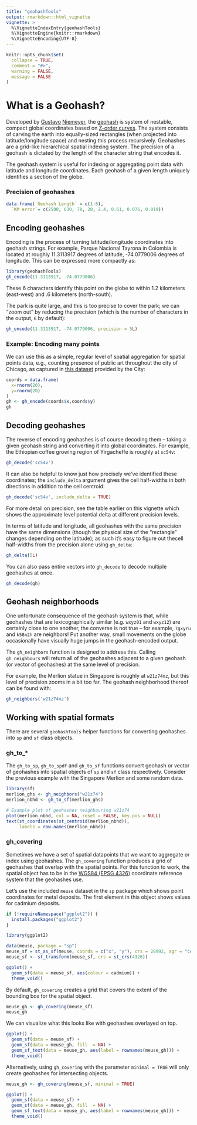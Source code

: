 ```yaml
---
title: "geohashTools"
output: rmarkdown::html_vignette
vignette: >
  %\VignetteIndexEntry{geohashTools}
  %\VignetteEngine{knitr::rmarkdown}
  %\VignetteEncoding{UTF-8}
---
```


```r
knitr::opts_chunk$set(
  collapse = TRUE,
  comment = "#>",
  warning = FALSE,
  message = FALSE
)

```

# What is a Geohash?

Developed by [Gustavo](https://github.com/niemeyer) [Niemeyer](https://twitter.com/gniemeyer), the  [geohash](https://en.wikipedia.org/wiki/Geohash) is system of nestable, compact global coordinates based on [Z-order curves](https://en.wikipedia.org/wiki/Z-order_curve). The system consists of carving the earth into equally-sized rectangles (when projected into latitude/longitude space) and nesting this process recursively. Geohashes are a grid-like hierarchical spatial indexing system. The precision of a geohash is dictated by the length of the character string that encodes it. 

The geohash system is useful for indexing or aggregating point data with latitude and longitude coordinates. Each geohash of a given length uniquely identifies a section of the globe. 

### Precision of geohashes

```r
data.frame(`Geohash Length` = c(1:8),
  `KM error`= c(2500, 630, 78, 20, 2.4, 0.61, 0.076, 0.019))
```

## Encoding geohashes

Encoding is the process of turning latitude/longitude coordinates into geohash strings. For example, Parque Nacional Tayrona in Colombia is located at roughly 11.3113917 degrees of latitude, -74.0779006 degrees of longitude. This can be expressed more compactly as:

```r
library(geohashTools)
gh_encode(11.3113917, -74.0779006)
```

These 6 characters identify this point on the globe to within 1.2 kilometers (east-west) and .6 kilometers (north-south).

The park is quite large, and this is too precise to cover the park; we can "zoom out" by reducing the precision (which is the number of characters in the output, `6` by default):

```r
gh_encode(11.3113917, -74.0779006, precision = 5L)
```

### Example: Encoding many points

We can use this as a simple, regular level of spatial aggregation for spatial points data, e.g., counting presence of public art throughout the city of Chicago, as captured in [this dataset](https://data.cityofchicago.org/Parks-Recreation/Parks-Public-Art/sj6t-9cju) provided by the City:

```r
coords = data.frame(
  x=rnorm(20),
  y=rnorm(20)
)
gh <- gh_encode(coords$x,coords$y)
gh
```

## Decoding geohashes

The reverse of encoding geohashes is of course decoding them -- taking a given geohash string and converting it into global coordinates. For example, the Ethiopian coffee growing region of Yirgacheffe is roughly at `sc54v`:

```r
gh_decode('sc54v')
```

It can also be helpful to know just how precisely we've identified these coordinates; the `include_delta` argument gives the cell half-widths in both directions in addition to the cell centroid:

```r
gh_decode('sc54v', include_delta = TRUE)
```
For more detail on precision, see the table earlier on this vignette which shows the approximate level potential delta at different precision levels. 

In terms of latitude and longitude, all geohashes with the same precision have the same dimensions (though the physical size of the "rectangle" changes depending on the latitude); as such it's easy to figure out thecell half-widths from the precision alone using `gh_delta`:

```r
gh_delta(5L)
```

You can also pass entire vectors into `gh_decode` to decode multiple geohashes at once.  
```r
gh_decode(gh)
```

## Geohash neighborhoods

One unfortunate consequence of the geohash system is that, while geohashes that are lexicographically similar (e.g. `wxyz01` and `wxyz12`) are certainly close to one another, the converse is not true -- for example, `7gxyru` and `k58n2h` are neighbors! Put another way, small movements on the globe occasionally have visually huge jumps in the geohash-encoded output.

The `gh_neighbors` function is designed to address this. Calling `gh_neighbours` will return all of the geohashes adjacent to a given geohash (or vector of geohashes) at the same level of precision. 

For example, the Merlion statue in Singapore is roughly at `w21z74nz`, but this level of precision zooms in a bit too far. The geohash neighborhood thereof can be found with:

```r
gh_neighbors('w21z74nz')
```

## Working with spatial formats

There are several `geohashTools` helper functions for converting geohashes into `sp` and `sf` class objects.

### gh_to_*

The `gh_to_sp`, `gh_to_spdf` and `gh_to_sf` functions convert geohash or vector of geohashes into spatial objects of `sp` and `sf` class respectively. Consider the previous example with the Singapore Merlion and some random data.
```r
library(sf)
merlion_ghs <- gh_neighbors("w21z74")
merlion_nbhd <- gh_to_sf(merlion_ghs)

# Example plot of geohashes neighbouring w21z74
plot(merlion_nbhd, col = NA, reset = FALSE, key.pos = NULL)
text(st_coordinates(st_centroid(merlion_nbhd)),
     labels = row.names(merlion_nbhd))
```

### gh_covering

Sometimes we have a set of spatial datapoints that we want to aggregate or index using geohashes. The `gh_covering` function produces a grid of geohashes that overlap with the spatial points. For this function to work, the spatial object has to be in the [WGS84 (EPSG 4326)](https://epsg.io/4326) coordinate reference system that the geohashes use. 

Let's use the included `meuse` dataset in the `sp` package which shows point coordinates for metal deposits. The first element in this object shows values for cadmium deposits. 
```r
if (!requireNamespace("ggplot2")) {
  install.packages("ggplot2")
}

library(ggplot2)

data(meuse, package = "sp")
meuse_sf = st_as_sf(meuse, coords = c("x", "y"), crs = 28992, agr = "constant")
meuse_sf <- st_transform(meuse_sf, crs = st_crs(4326))

ggplot() +
  geom_sf(data = meuse_sf, aes(colour = cadmium)) +
  theme_void()
```
By default, `gh_covering` creates a grid that covers the extent of the bounding box for the spatial object. 
```r
meuse_gh <- gh_covering(meuse_sf)
meuse_gh
```

We can visualize what this looks like with geohashes overlayed on top.

```r
ggplot() +
  geom_sf(data = meuse_sf) +
  geom_sf(data = meuse_gh, fill  = NA) +
  geom_sf_text(data = meuse_gh, aes(label = rownames(meuse_gh))) +
  theme_void()
```

Alternatively, using `gh_covering` with the parameter `minimal = TRUE` will only create geohashes for intersecting objects. 
```r
meuse_gh <- gh_covering(meuse_sf, minimal = TRUE)

ggplot() +
  geom_sf(data = meuse_sf) +
  geom_sf(data = meuse_gh, fill  = NA) +
  geom_sf_text(data = meuse_gh, aes(label = rownames(meuse_gh))) +
  theme_void()
```
